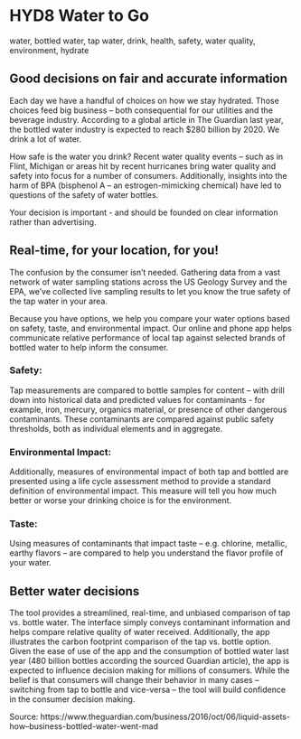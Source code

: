 # HYD8 Water to Go

water, bottled water, tap water, drink, health, safety, water quality, environment, hydrate 

## Good decisions on fair and accurate information 

Each day we have a handful of choices on how we stay hydrated. Those choices feed big business – both consequential for our utilities and the beverage industry. According to a global article in The Guardian last year, the bottled water industry is expected to reach $280 billion by 2020. We drink a lot of water. 

How safe is the water you drink? Recent water quality events – such as in Flint, Michigan or areas hit by recent hurricanes bring water quality and safety into focus for a number of consumers. Additionally, insights into the harm of BPA (bisphenol A – an estrogen-mimicking chemical) have led to questions of the safety of water bottles. 

Your decision is important - and should be founded on clear information rather than advertising.

## Real-time, for your location, for you! 

The confusion by the consumer isn’t needed. Gathering data from a vast network of water sampling stations across the US Geology Survey and the EPA, we’ve collected live sampling results to let you know the true safety of the tap water in your area. 

Because you have options, we help you compare your water options based on safety, taste, and environmental impact. Our online and phone app helps communicate relative performance of local tap against selected brands of bottled water to help inform the consumer. 

### Safety:
Tap measurements are compared to bottle samples for content – with drill down into historical data and predicted values for contaminants - for example, iron, mercury, organics material, or presence of other dangerous contaminants. These contaminants are compared against public safety thresholds, both as individual elements and in aggregate.

### Environmental Impact:
Additionally, measures of environmental impact of both tap and bottled are presented using a life cycle assessment method to provide a standard definition of environmental impact. This measure will tell you how much better or worse your drinking choice is for the environment.

### Taste:
Using measures of contaminants that impact taste – e.g. chlorine, metallic, earthy flavors – are compared to help you understand the flavor profile of your water.

## Better water decisions 

The tool provides a streamlined, real-time, and unbiased comparison of tap vs. bottle water. The interface simply conveys contaminant information and helps compare relative quality of water received. Additionally, the app illustrates the carbon footprint comparison of the tap vs. bottle option. Given the ease of use of the app and the consumption of bottled water last year (480 billion bottles according the sourced Guardian article), the app is expected to influence decision making for millions of consumers. While the belief is that consumers will change their behavior in many cases – switching from tap to bottle and vice-versa – the tool will build confidence in the consumer decision making. 

Source: https://www.theguardian.com/business/2016/oct/06/liquid-assets-how--business-bottled-water-went-mad
